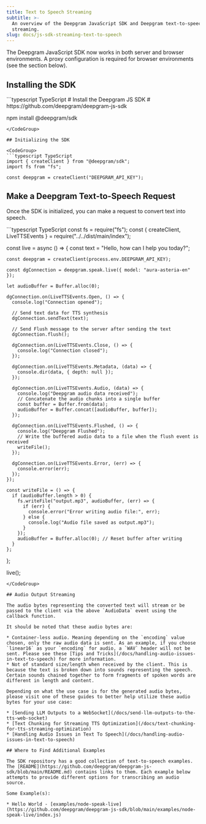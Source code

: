 ```yaml
---
title: Text to Speech Streaming
subtitle: >-
  An overview of the Deepgram JavaScript SDK and Deepgram text-to-speech
  streaming.
slug: docs/js-sdk-streaming-text-to-speech
---
```



The Deepgram JavaScript SDK now works in both server and browser environments. A proxy configuration is required for browser environments (see the section below).

## Installing the SDK

<CodeGroup>
  ```typescript TypeScript
  # Install the Deepgram JS SDK
  # https://github.com/deepgram/deepgram-js-sdk

  npm install @deepgram/sdk
  ```
</CodeGroup>

## Initializing the SDK

<CodeGroup>
  ```typescript TypeScript
  import { createClient } from "@deepgram/sdk";
  import fs from "fs";

  const deepgram = createClient("DEEPGRAM_API_KEY");
  ```
</CodeGroup>

## Make a Deepgram Text-to-Speech Request

Once the SDK is initialized, you can make a request to convert text into speech.

<CodeGroup>
  ```typescript TypeScript
  const fs = require("fs");
  const { createClient, LiveTTSEvents } = require("../../dist/main/index");

  const live = async () => {
    const text = "Hello, how can I help you today?";

    const deepgram = createClient(process.env.DEEPGRAM_API_KEY);

    const dgConnection = deepgram.speak.live({ model: "aura-asteria-en" });

    let audioBuffer = Buffer.alloc(0);

    dgConnection.on(LiveTTSEvents.Open, () => {
      console.log("Connection opened");

      // Send text data for TTS synthesis
      dgConnection.sendText(text);

      // Send Flush message to the server after sending the text
      dgConnection.flush();

      dgConnection.on(LiveTTSEvents.Close, () => {
        console.log("Connection closed");
      });

      dgConnection.on(LiveTTSEvents.Metadata, (data) => {
        console.dir(data, { depth: null });
      });

      dgConnection.on(LiveTTSEvents.Audio, (data) => {
        console.log("Deepgram audio data received");
        // Concatenate the audio chunks into a single buffer
        const buffer = Buffer.from(data);
        audioBuffer = Buffer.concat([audioBuffer, buffer]);
      });

      dgConnection.on(LiveTTSEvents.Flushed, () => {
        console.log("Deepgram Flushed");
        // Write the buffered audio data to a file when the flush event is received
        writeFile();
      });

      dgConnection.on(LiveTTSEvents.Error, (err) => {
        console.error(err);
      });
    });

    const writeFile = () => {
      if (audioBuffer.length > 0) {
        fs.writeFile("output.mp3", audioBuffer, (err) => {
          if (err) {
            console.error("Error writing audio file:", err);
          } else {
            console.log("Audio file saved as output.mp3");
          }
        });
        audioBuffer = Buffer.alloc(0); // Reset buffer after writing
      }
    };
  };

  live();
  ```
</CodeGroup>

## Audio Output Streaming

The audio bytes representing the converted text will stream or be passed to the client via the above `AudioData` event using the callback function.

It should be noted that these audio bytes are:

* Container-less audio. Meaning depending on the `encoding` value chosen, only the raw audio data is sent. As an example, if you choose `linear16` as your `encoding` for audio, a `WAV` header will not be sent. Please see these [Tips and Tricks](/docs/handling-audio-issues-in-text-to-speech) for more information.
* Not of standard size/length when received by the client. This is because the text is broken down into sounds representing the speech. Certain sounds chained together to form fragments of spoken words are different in length and content.

Depending on what the use case is for the generated audio bytes, please visit one of these guides to better help utilize these audio bytes for your use case:

* [Sending LLM Outputs to a WebSocket](/docs/send-llm-outputs-to-the-tts-web-socket)
* [Text Chunking for Streaming TTS Optimization](/docs/text-chunking-for-tts-streaming-optimization)
* [Handling Audio Issues in Text To Speech](/docs/handling-audio-issues-in-text-to-speech)

## Where to Find Additional Examples

The SDK repository has a good collection of text-to-speech examples. The [README](https://github.com/deepgram/deepgram-js-sdk/blob/main/README.md) contains links to them. Each example below attempts to provide different options for transcribing an audio source.

Some Example(s):

* Hello World - [examples/node-speak-live](https://github.com/deepgram/deepgram-js-sdk/blob/main/examples/node-speak-live/index.js)
